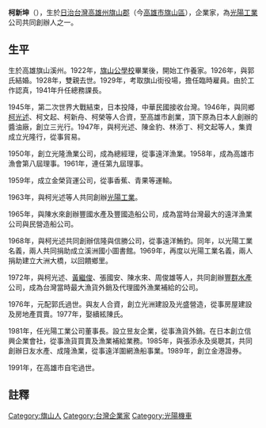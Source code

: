 '''柯新坤'''（{{bd|1907年||1991年||}}），生於[[日治台灣|日治台灣]][[高雄州|高雄州]][[旗山郡|旗山郡]]（今[[高雄市|高雄市]][[旗山區|旗山區]]），企業家，為[[光陽工業|光陽工業]]公司共同創辦人之一。
==生平==
生於高雄旗山溪州。1922年，[[旗山公學校|旗山公學校]]畢業後，開始工作養家。1926年，與郭氏結婚。1928年，雙親去世。1929年，考取旗山街役場，擔任臨時雇員。由於工作認真，1941年升任總務課長。

1945年，第二次世界大戰結束，日本投降，中華民國接收台灣。1946年，與同鄉[[柯光述|柯光述]]、柯文起、柯新舟、柯榮等人合資，至高雄市創業，頂下原為日本人創辦的醬油廠，創立三光行。1947年，與柯光述、陳金豹、林添丁、柯文起等人，集資成立光隆行，從事貿易。

1950年，創立光隆漁業公司，成為總經理，從事遠洋漁業。1958年，成為高雄市漁會第八屆理事。1961年，連任第九屆理事。

1959年，成立金榮貨運公司，從事香蕉、青果等運輸。

1963年，與柯光述等人共同創辦[[光陽工業|光陽工業]]。

1965年，與陳水來創辦豐國水產及豐國造船公司，成為當時台灣最大的遠洋漁業公司與民營造船公司。

1968年，與柯光述共同創辦信隆與信勝公司，從事遠洋鮪釣。同年，以光陽工業名義，兩人共同捐助成立溪洲國小圖書館。1969年，再度以光陽工業名義，兩人捐助建立大洲大橋，以回饋鄉里。

1972年，與柯光述、[[黃繼俊|黃繼俊]]、張國安、陳水來、周俊雄等人，共同創辦[[豐群水產|豐群水產]]公司，成為台灣當時最大漁貨外銷及代理國外漁業補給的公司。

1976年，元配郭氏過世。與友人合資，創立光洲建設及光盛營造，從事房屋建設及房地產買賣。1977年，娶續絃陳氏。

1981年，任光陽工業公司董事長。設立昱友企業，從事漁貨外銷。在日本創立信興企業會社，從事漁貨買賣及漁業補給業務。1985年，與張添永及吳聰其，共同創辦日友水產、成隆漁業，從事遠洋圍網漁船事業。1989年，創立金港證券。

1991年，在高雄市自宅過世。

==註釋==
{{reflist}}
[[Category:旗山人|Category:旗山人]]
[[Category:台灣企業家|Category:台灣企業家]]
[[Category:光陽機車|Category:光陽機車]]